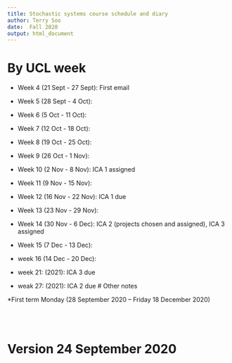 ```yaml
---
title: Stochastic systems course schedule and diary
author: Terry Soo
date:  Fall 2020
output: html_document
---
```




# By UCL week

* Week 4 (21 Sept - 27 Sept):  First email
* Week 5 (28 Sept - 4 Oct):
* Week 6 (5 Oct - 11 Oct):
* Week 7 (12 Oct - 18 Oct):
* Week 8 (19 Oct - 25 Oct):
* Week 9 (26 Oct - 1 Nov):
* Week 10 (2 Nov - 8 Nov): ICA 1 assigned   
* Week 11 (9 Nov - 15 Nov):
* Week 12 (16 Nov - 22 Nov): ICA 1 due 
* Week 13 (23 Nov - 29 Nov):
* Week 14 (30 Nov - 6 Dec): ICA 2 (projects chosen and assigned), ICA 3 assigned
* Week 15 (7 Dec - 13 Dec):
* week 16 (14 Dec - 20 Dec):

* week 21: (2021):  ICA 3 due
* weak 27: (2021):  ICA 2 due
# Other notes

*First term Monday (28 September 2020 -- Friday 18 December 2020)



<br>
<br>

# Version 24 September 2020

<br>
<br>
<br>
